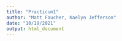 ```yaml
---
title: "Practicum1"
author: "Matt Faucher, Kaelyn Jefferson"
date: "10/19/2021"
output: html_document
---
```

